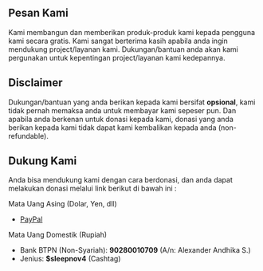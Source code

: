 ## Pesan Kami
Kami membangun dan memberikan produk-produk kami kepada pengguna kami secara gratis. Kami sangat berterima kasih apabila anda ingin mendukung project/layanan kami. Dukungan/bantuan anda akan kami pergunakan untuk kepentingan project/layanan kami kedepannya.

## Disclaimer
Dukungan/bantuan yang anda berikan kepada kami bersifat **opsional**, kami tidak pernah memaksa anda untuk membayar kami sepeser pun. Dan apabila anda berkenan untuk donasi kepada kami, donasi yang anda berikan kepada kami tidak dapat kami kembalikan kepada anda (non-refundable).

## Dukung Kami
Anda bisa mendukung kami dengan cara berdonasi, dan anda dapat melakukan donasi melalui link berikut di bawah ini : 

Mata Uang Asing (Dolar, Yen, dll)
- [PayPal](https://paypal.me/hypeidn)

Mata Uang Domestik (Rupiah)
- Bank BTPN (Non-Syariah): **90280010709** (A/n: Alexander Andhika S.)
- Jenius: **$sleepnov4** (Cashtag)
